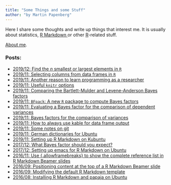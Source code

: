 ```yaml
---
title: "Some Things and some Stuff"
author: "by Martin Papenberg"
---
```


Here I share some thoughts and write up things that interest me. It is 
usually about statistics, <a href="http://rmarkdown.rstudio.com/" 
target="_blank"> R Markdown </a>or other <a 
href="https://www.r-project.org/" target="_blank">R</a>-related stuff. 

[About me](../about/index.html).

### Posts:

- <a href="21_nsmallest.html">2019/12: Find the $n$ smallest or largest elements in `R`
- <a href="19-columns.html">2019/11: Selecting columns from data frames in `R`
- <a href="17_why-program.html">2019/11: Another reason to learn programming as a researcher
- <a href="16_knitr-options.html">2019/11: Useful `knitr` options
- <a href="15_SimBFpack.html">2019/11: Comparing the Bartlett-Mulder and Levene-Anderson Bayes factors
- <a href="14_BFpack.html">2019/11: `BFpack`: A new `R` package to compute Bayes factors
- <a href="13_varBF_Simulation.html">2019/11: Evaluating a Bayes factor for the comparison of dependent variances
- <a href="12_BF_Dependent_SD.html">2019/11: Bayes factors for the comparison of variances
- <a href="10_AlwaysKable.html">2019/11: How to always use kable for data frame output
- <a href="09_GitNotes.html">2019/11: Some notes on git
- <a href="08_SpellChecking.html">2019/11: German dictionaries for Ubuntu
- <a href="07_SettingUpKate.html">2019/11: Setting up R Markdown on Kubuntu
- <a href="06_BFSize.html">2017/12: What Bayes factor should you expect?
- <a href="05_setUpRMDemacs.html">2017/12: Setting up emacs for R Markdown on Ubuntu</a>
- <a href="04_framebreaks.html">2016/11: Use {.allowframebreaks} to show the complete reference list in R Markdown Beamer slides</a>
- <a href="03_positionbeamer.html">2016/09: Positioning content at the top of a R Markdown Beamer slide</a>
- <a href="02_modifytemplate.html">2016/09: Modifying the default R Markdown template</a>
- <a href="01_usingrmarkdown.html">2016/08: Installing R Markdown and papaja on Ubuntu</a>
